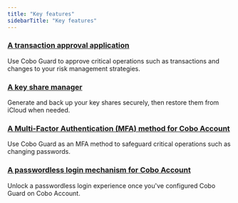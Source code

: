 ```yaml
---
title: "Key features"
sidebarTitle: "Key features"
---
```


### <u>A transaction approval application</u>
Use Cobo Guard to approve critical operations such as transactions and changes to your risk management strategies.

### <u>A key share manager</u>
Generate and back up your key shares securely, then restore them from iCloud when needed.

### <u>A Multi-Factor Authentication (MFA) method for Cobo Account</u>
Use Cobo Guard as an MFA method to safeguard critical operations such as changing passwords.

### <u>A passwordless login mechanism for Cobo Account</u>
Unlock a passwordless login experience once you've configured Cobo Guard on Cobo Account.